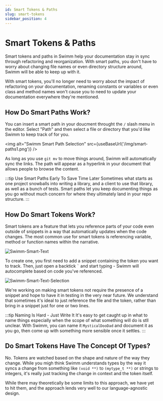 ```yaml
---
id: Smart Tokens & Paths
slug: smart-tokens
sidebar_position: 4
---
```


# Smart Tokens & Paths

Smart tokens and paths in Swimm help your documentation stay in sync
through refactoring and reorganization. With smart paths, you don't have
to worry about changing file names or even directory structure around, 
Swimm will be able to keep up with it. 

With smart tokens, you'll no longer need to worry about the impact of
refactoring on your documentation, renaming constants or variables or even
class and method names won't cause you to need to update your documentation
everywhere they're mentioned. 

## How Do Smart Paths Work?

You can insert a smart path in your doucment throught the `/` slash menu in
the editor. Select "Path" and then select a file or directory that you'd like
Swimm to keep track of for you. 

<img alt="Swimm Smart Path Selection" src={useBaseUrl('/img/smart-paths1.png')} />

As long as you use `git mv` to move things around, Swimm will automatically 
sync the links. The path will appear as a hyperlink in your document that 
allows people to browse the content.

:::tip Use Smart Paths Early To Save Time Later
Sometimes what starts as one project snowballs into writing a library, and a client
to use that library, as well as a bunch of tests. Smart paths let you keep documenting
things as you go without much concern for where they ultimately land in your repo structure.
:::

## How Do Smart Tokens Work?

Smart tokens are a feature that lets you reference parts of your code even outside of
snippets in a way that automatically updates when the code changes. The most common use
for smart tokens is referencing variable, method or function names within the narrative.

![Swimm-Smart-Text](../../static/img/smart-tokens1.png)

To create one, you first need to add a snippet containing the token you want to track. 
Then, just open a backtick <code>\`</code> and start typing - Swimm will autocomplete based on
code you've referenced.

![Swimm-Smart-Text-Selection](../../static/img/smart-tokens2.png)

We're working on making smart tokens not require the presence of a snippet and hope
to have it in testing in the very near future. We understand that sometimes it's 
ideal to just reference the file and the token, rather than bring in a snippet just
for one or two lines.

:::tip Naming Is Hard - Just Write It
It's easy to get caught up in what to name things especially when the scope of what
something will do is stll unclear. With Swimm, you can name it `MysticalDooDad` and
document it as you go, then come up with something more sensible once it settles.
:::

## Do Smart Tokens Have The Concept Of Types?

No. Tokens are watched based on the shape and nature of the way they change. While 
you migh think Swimm understands types by the way it syncs a change from something
like `(void **)` to `(mytype_t **)` or strings to integers, it's really just 
tracking the change in context and the token itself. 

While there may theoretically be some limits to this approach, we have yet to hit
them, and the approach lends very well to our language-agnostic design.
